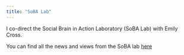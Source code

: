 ```yaml
---
title: "SoBA Lab"
---
```


I co-direct the Social Brain in Action Laboratory (SoBA Lab) with Emily Cross.

You can find all the news and views from the SoBA lab [here](https://www.soba-lab.com/)
